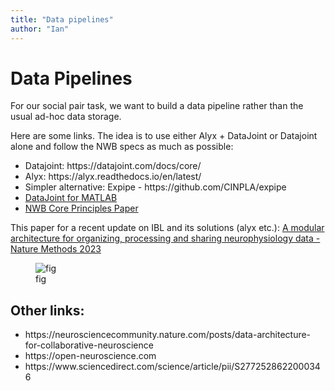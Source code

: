 ```yaml
---
title: "Data pipelines"
author: "Ian"
---
```


# Data Pipelines

For our social pair task, we want to build a data pipeline rather than the usual ad-hoc data storage. 

Here are some links. The idea is to use either Alyx + DataJoint or Datajoint alone and follow the NWB specs as much as possible:

* Datajoint: https://datajoint.com/docs/core/
* Alyx: https://alyx.readthedocs.io/en/latest/
* Simpler alternative: Expipe - https://github.com/CINPLA/expipe
* [DataJoint for MATLAB](https://github.com/datajoint/datajoint-matlab)
* [NWB Core Principles Paper](https://www.researchgate.net/publication/346669999_Core_principles_for_the_implementation_of_the_neurodata_without_borders_data_standard)

This paper for a recent update on IBL and its solutions (alyx etc.): [A modular architecture for organizing, processing and sharing neurophysiology data - Nature Methods 2023](https://www.nature.com/articles/s41592-022-01742-6?)

![fig](https://media.springernature.com/lw685/springer-static/image/art%3A10.1038%2Fs41592-022-01742-6/MediaObjects/41592_2022_1742_Fig1_HTML.png?as=webp)


## Other links:

* https://neurosciencecommunity.nature.com/posts/data-architecture-for-collaborative-neuroscience
* https://open-neuroscience.com
* https://www.sciencedirect.com/science/article/pii/S2772528622000346
